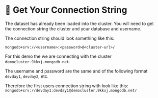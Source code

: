 
# 👐 Get Your Connection String

The dataset has already been loaded into the cluster. You will need to get the connection string the cluster and your database and username.

The connection string should look something like this:

```
mongodb+srv://<username>:<password>@<cluster-url>/
```

For this demo the we are connecting with the cluster `democluster.9kkxj.mongodb.net`.

The username and password are the same and of the following format `devday1`, `devday2`, etc.

Therefore the first users connection string with look like this: `mongodb+srv://devday1:devday1@democluster.9kkxj.mongodb.net/`
